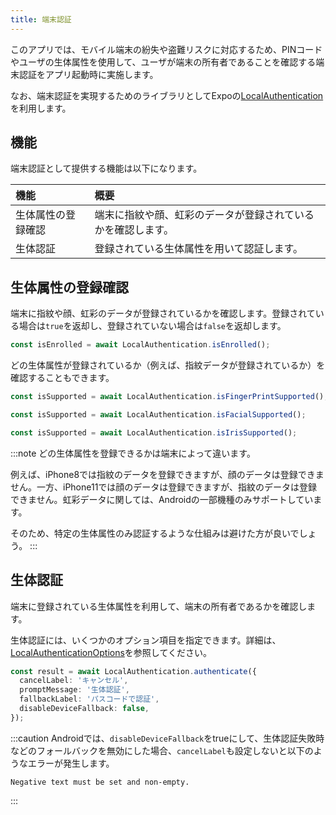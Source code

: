 ```yaml
---
title: 端末認証
---
```


このアプリでは、モバイル端末の紛失や盗難リスクに対応するため、PINコードやユーザの生体属性を使用して、ユーザが端末の所有者であることを確認する端末認証をアプリ起動時に実施します。

なお、端末認証を実現するためのライブラリとしてExpoの[LocalAuthentication](https://docs.expo.dev/versions/latest/sdk/local-authentication/)を利用します。

## 機能

端末認証として提供する機能は以下になります。

| 機能 | 概要 |
|:--|:--|
| 生体属性の登録確認 | 端末に指紋や顔、虹彩のデータが登録されているかを確認します。 |
| 生体認証 | 登録されている生体属性を用いて認証します。 |

## 生体属性の登録確認

端末に指紋や顔、虹彩のデータが登録されているかを確認します。登録されている場合は`true`を返却し、登録されていない場合は`false`を返却します。

```typescript jsx title='生体属性の登録確認の例'
const isEnrolled = await LocalAuthentication.isEnrolled();
```

どの生体属性が登録されているか（例えば、指紋データが登録されているか）を確認することもできます。

```typescript jsx title='生体属性の登録確認の例'
const isSupported = await LocalAuthentication.isFingerPrintSupported();
```

```typescript jsx title='生体属性の登録確認の例'
const isSupported = await LocalAuthentication.isFacialSupported();
```

```typescript jsx title='生体属性の登録確認の例'
const isSupported = await LocalAuthentication.isIrisSupported();
```

:::note
どの生体属性を登録できるかは端末によって違います。

例えば、iPhone8では指紋のデータを登録できますが、顔のデータは登録できません。一方、iPhone11では顔のデータは登録できますが、指紋のデータは登録できません。虹彩データに関しては、Androidの一部機種のみサポートしています。

そのため、特定の生体属性のみ認証するような仕組みは避けた方が良いでしょう。
:::

## 生体認証

端末に登録されている生体属性を利用して、端末の所有者であるかを確認します。

生体認証には、いくつかのオプション項目を指定できます。詳細は、[LocalAuthenticationOptions](https://docs.expo.dev/versions/latest/sdk/local-authentication/#localauthenticationoptions)を参照してください。

```typescript jsx title='生体認証の例'
const result = await LocalAuthentication.authenticate({
  cancelLabel: 'キャンセル',
  promptMessage: '生体認証',
  fallbackLabel: 'パスコードで認証',
  disableDeviceFallback: false,
});
```

:::caution
Androidでは、`disableDeviceFallback`をtrueにして、生体認証失敗時などのフォールバックを無効にした場合、`cancelLabel`も設定しないと以下のようなエラーが発生します。

```console
Negative text must be set and non-empty.
```
:::
